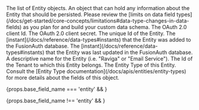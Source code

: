 
<APIBlock>
  <APIField name={props.base_field_name} type="Array" renderif={props.base_field_name !== 'entity'}>
    The list of Entity objects.
  </APIField>
  <APIField name={props.base_field_name + ".data"} type="Object">
    An object that can hold any information about the Entity that should be persisted. Please review the [limits on data field types](/docs/get-started/core-concepts/limitations#data-type-changes-in-data-fields) as you plan for and build your custom data schema.
  </APIField>
  <APIField name={props.base_field_name + ".clientId"} type="String">
    The OAuth 2.0 client Id.
  </APIField>
  <APIField name={props.base_field_name + ".clientSecret"} type="String">
    The OAuth 2.0 client secret.
  </APIField>
  <APIField name={props.base_field_name + ".id"} type="UUID">
    The unique Id of the Entity.
  </APIField>
  <APIField name={props.base_field_name + ".insertInstant"} type="Long">
    The [instant](/docs/reference/data-types#instants) that the Entity was added to the FusionAuth database.
  </APIField>
  <APIField name={props.base_field_name + ".lastUpdateInstant"} type="Long">
    The [instant](/docs/reference/data-types#instants) that the Entity was last updated in the FusionAuth database.
  </APIField>
  <APIField name={props.base_field_name + ".name"} type="String">
    A descriptive name for the Entity (i.e. "Raviga" or "Email Service").
  </APIField>
  <APIField name={props.base_field_name + ".tenantId"} type="UUID">
    The Id of the Tenant to which this Entity belongs.
  </APIField>
  <APIField name={props.base_field_name + ".type"} type="Object">
    The Entity Type of this Entity. Consult the [Entity Type documentation](/docs/apis/entities/entity-types) for more details about the fields of this object.
  </APIField>
</APIBlock>

{props.base_field_name === 'entity' && <JSON title="Example Response JSON for an Entity" src="entities/response.json" /> }

{props.base_field_name !== 'entity' && <JSON title="Example Response JSON for multiple Entities" src="entities/responses.json" /> }
